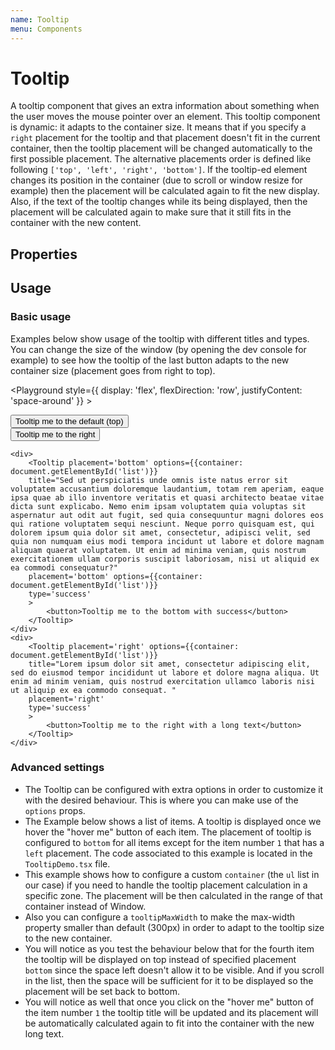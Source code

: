 ```yaml
---
name: Tooltip
menu: Components
---
```



# Tooltip

A tooltip component that gives an extra information about something when the user moves the mouse pointer over an element.
This tooltip component is dynamic: it adapts to the container size. It means that if you specify a `right` placement for the tooltip and that placement doesn't fit in the current container, then the tooltip placement will be changed automatically to the first possible placement. The alternative placements order is defined like following `['top', 'left', 'right', 'bottom']`. If the tooltip-ed element changes its position in the container (due to scroll or window resize for example) then the placement will be calculated again to fit the new display.
Also, if the text of the tooltip changes while its being displayed, then the placement will be calculated again to make sure that it still fits in the container with the new content.

## Properties

<Props of={Tooltip} />

## Usage

### Basic usage

Examples below show usage of the tooltip with different titles and types. You can change the size of the window (by opening the dev console for example) to see how the tooltip of the last button adapts to the new container size (placement goes from right to top).

<Playground style={{ display: 'flex', flexDirection: 'row', justifyContent: 'space-around' }} >
<div style={{display: 'flex'}}>
    <div>
        <Tooltip options={{container: document.getElementById('list')}} title='Oups!' type='error'>
            <button>Tooltip me to the default (top)</button>
        </Tooltip>
    </div>
    <div>
        <Tooltip placement='left' options={{container: document.getElementById('list')}} title='At vero eos et accusamus' placement='right'>
            <button>Tooltip me to the right</button>
        </Tooltip>
    </div>

    <div>
        <Tooltip placement='bottom' options={{container: document.getElementById('list')}}
        title="Sed ut perspiciatis unde omnis iste natus error sit voluptatem accusantium doloremque laudantium, totam rem aperiam, eaque ipsa quae ab illo inventore veritatis et quasi architecto beatae vitae dicta sunt explicabo. Nemo enim ipsam voluptatem quia voluptas sit aspernatur aut odit aut fugit, sed quia consequuntur magni dolores eos qui ratione voluptatem sequi nesciunt. Neque porro quisquam est, qui dolorem ipsum quia dolor sit amet, consectetur, adipisci velit, sed quia non numquam eius modi tempora incidunt ut labore et dolore magnam aliquam quaerat voluptatem. Ut enim ad minima veniam, quis nostrum exercitationem ullam corporis suscipit laboriosam, nisi ut aliquid ex ea commodi consequatur?"
        placement='bottom' options={{container: document.getElementById('list')}}
        type='success'
        >
            <button>Tooltip me to the bottom with success</button>
        </Tooltip>
    </div>
    <div>
        <Tooltip placement='right' options={{container: document.getElementById('list')}}
        title="Lorem ipsum dolor sit amet, consectetur adipiscing elit, sed do eiusmod tempor incididunt ut labore et dolore magna aliqua. Ut enim ad minim veniam, quis nostrud exercitation ullamco laboris nisi ut aliquip ex ea commodo consequat. "
        placement='right'
        type='success'
        >
            <button>Tooltip me to the right with a long text</button>
        </Tooltip>
    </div>

</div>
</Playground>

### Advanced settings

- The Tooltip can be configured with extra options in order to customize it with the desired behaviour. This is where you can make use of the `options` props.
- The Example below shows a list of items. A tooltip is displayed once we hover the "hover me" button of each item. The placement of tooltip is configured to `bottom` for all items except for the item number `1` that has a `left` placement. The code associated to this example is located in the `TooltipDemo.tsx` file.
- This example shows how to configure a custom `container` (the `ul` list in our case) if you need to handle the tooltip placement calculation in a specific zone. The placement will be then calculated in the range of that container instead of Window.
- Also you can configure a `tooltipMaxWidth` to make the max-width property smaller than default (300px) in order to adapt to the tooltip size to the new container.
- You will notice as you test the behaviour below that for the fourth item the tooltip will be displayed on top instead of specified placement `bottom` since the space left doesn't allow it to be visible. And if you scroll in the list, then the space will be sufficient for it to be displayed so the placement will be set back to bottom.
- You will notice as well that once you click on the "hover me" button of the item number `1` the tooltip title will be updated and its placement will be automatically calculated again to fit into the container with the new long text.

<Playground>
  <TooltipDemo />
</Playground>
